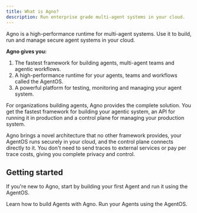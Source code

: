 ```yaml
---
title: What is Agno?
description: Run enterprise grade multi-agent systems in your cloud.
---
```


Agno is a high-performance runtime for multi-agent systems. Use it to build, run and manage secure agent systems in your cloud.

**Agno gives you:**

1. The fastest framework for building agents, multi-agent teams and agentic workflows.
2. A high-performance runtime for your agents, teams and workflows called the AgentOS.
3. A powerful platform for testing, monitoring and managing your agent system.

For organizations building agents, Agno provides the complete solution. You get the fastest framework for building your agentic system, an API for running it in production and a control plane for managing your production system.

Agno brings a novel architecture that no other framework provides, your AgentOS runs securely in your cloud, and the control plane connects directly to it. You don't need to send traces to external services or pay per trace costs, giving you complete privacy and control.

## Getting started

If you're new to Agno, start by building your first Agent and run it using the AgentOS.

<CardGroup cols={2}>
  <Card
    title="Build your first Agent"
    icon="user-astronaut"
    iconType="duotone"
    href="/introduction/first-agent"
  >
    Learn how to build Agents with Agno.
  </Card>
  <Card
    title="Run your AgentOS"
    icon="rocket-launch"
    iconType="duotone"
    href="introduction/run-agentos"
  >
    Run your Agents using the AgentOS.
  </Card>
</CardGroup>
